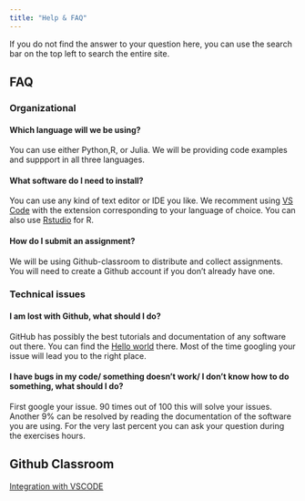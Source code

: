 ```yaml
---
title: "Help & FAQ"
---
```


::: callout-tip
If you do not find the answer to your question here, you can use the search bar on the top left to search the entire site.
:::

## FAQ

### Organizational

#### Which language will we be using?

You can use either Python,R, or Julia. We will be providing code examples and suppport in all three languages.



#### What software do I need to install?

You can use any kind of text editor or IDE you like. We recomment using [VS Code](https://code.visualstudio.com/) with the extension corresponding to your language of choice. You can also use [Rstudio](https://rstudio.com/products/rstudio/download/) for R.

#### How do I submit an assignment?

We will be using Github-classroom to distribute and collect assignments. You will need to create a Github account if you don't already have one.


### Technical issues

#### I am lost with Github, what should I do?

GitHub has possibly the best tutorials and documentation of any software out there. You can find the [Hello world](https://docs.github.com/en/get-started/quickstart/hello-world) there. Most of the time googling your issue will lead you to the right place.


#### I have bugs in my code/ something doesn't work/ I don't know how to do something, what should I do?

First google your issue. 90 times out of 100 this will solve your issues. Another 9% can be resolved by reading the documentation of 
the software you are using. For the very last percent you can ask your question during the exercises hours. 


## Github Classroom


[Integration with VSCODE](https://marketplace.visualstudio.com/items?itemName=GitHub.classroom&ssr=false#overview)